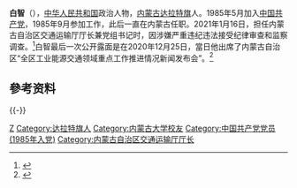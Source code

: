 {{Infobox_Person
| 姓名     = 白智
| 職務     = 
| 時期     = 
| 性別     = 男
| 原名     = 
| 籍貫     = 
| 出生     = 1962年
| 出生地點 =[[内蒙古|内蒙古]][[达拉特旗|达拉特旗]]
| 逝世     = 
| 逝世地點 =  
| 居處     = 
| 職業     = 政府官员
| 教育程度 = 
| 母校     = 
| 政党     = {{CPC}}
| 國籍     = {{PRC}}
| 種族     = [[汉族|汉族]]
| 語言     = [[汉语|汉语]]
| 政黨     = 
| 宗教信仰 = [[共产主义|共产主义]]
| 配偶     = 
| 子女     = 
| 親屬     = 
| 簽名     = 
}}
'''白智'''（{{bd|1962年|3月||catIdx=Bai白}}），[[中华人民共和国|中华人民共和国]]政治人物，[[内蒙古|内蒙古]][[达拉特旗|达拉特旗]]人。1985年5月加入[[中国共产党|中国共产党]]，1985年9月参加工作，此后一直在内蒙古任职。2021年1月16日，担任内蒙古自治区交通运输厅厅长兼党组书记时，因涉嫌严重违纪违法接受纪律审查和监察调查。<ref>{{Cite web|title=内蒙古自治区交通运输厅党组书记、厅长白智等4人接受审查调查|url=https://baijiahao.baidu.com/s?id=1689007378237901303&wfr=spider&for=pc&searchword=%E7%99%BD%E6%99%BA|accessdate=2021-01-16|author=|date=2021-01-16|format=|publisher=央广网|language=|archive-date=2021-01-22|archive-url=https://web.archive.org/web/20210122003158/https://baijiahao.baidu.com/s?id=1689007378237901303&wfr=spider&for=pc&searchword=%E7%99%BD%E6%99%BA|dead-url=no}}</ref>白智最后一次公开露面是在2020年12月25日，當日他出席了内蒙古自治区“全区工业能源交通领域重点工作推进情况新闻发布会”。<ref>{{Cite web|title=内蒙古交通运输厅白智：推进“四好农村路”建设 助力人民小康美好生活|url=https://m.baidu.com/sf_baijiahao/s?id=1687203453174362704&wfr=spider&for=pc&sa=vs_ob_realtime|accessdate=2021-01-16|author=|date=2020-12-27|format=|publisher=中国发展网|language=}}</ref>

==參考资料==
{{reflist}}

{{-}}
{{start box}}
{{s-gov|prc}}
{{s-before|[[苗银柱|苗银柱]]}}
{{s-title|[[内蒙古自治区交通运输厅|内蒙古自治区交通运输厅]]厅长|2017年9月－2021年1月}}
{{s-after|[[高世勤|高世勤]]}}
{{end box}}
{{中共十九大以来的反腐败工作}}
{{DEFAULTSORT:Bai白}}
[[Category:白姓|Z]]
[[Category:达拉特旗人|Category:达拉特旗人]]
[[Category:内蒙古大学校友|Category:内蒙古大学校友]]
[[Category:中国共产党党员_(1985年入党)|Category:中国共产党党员 (1985年入党)]]
[[Category:内蒙古自治区交通运输厅厅长|Category:内蒙古自治区交通运输厅厅长]]
{{china-poli-bio-stub}}